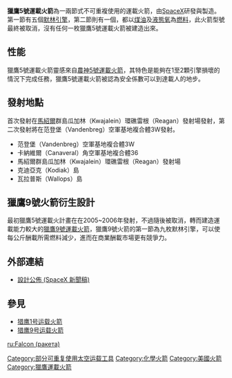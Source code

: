 {{Infobox rocket
|name =獵鷹5號運載火箭
|image =SpaceX falcon v.png
|caption =早期的獵鷹5號運載火箭
|function =不可重複使用之運載火箭
|manufacturer =SpaceX
|country-origin ={{USA}}
|height =47 公尺
|alt-height =154 呎
|diameter =3.65 公尺
|alt-diameter =12 呎
|mass = 155,000 公斤
|alt-mass =340,000 磅
|stages = 2節
|LEO-payload = 4,100 公斤
|alt-LEO = 
|payload-location = [[地球同步轉移軌道|地球同步轉移軌道]]
|payload = 1,050 公斤
|alt-payload = 
|status = 取消
|sites = Omelek 海島<br>SLC-3W 范登堡空軍基地<br>卡納維爾角LC-36<br>Kodiak 海島<br>Wallops 海島
|stage1engines =5 顆默林引擎
|stage1thrust =1,890 千牛頓
|alt-stage1thrust =425,000 磅
|stage1SI ='''[[海平面|海平面]]:''' 255 秒 <br>'''[[真空|真空]]:''' 304 秒 
|stage1time =200 秒
|stage1fuel = 液態氧/煤油
|stage2engines =1 顆默林火箭发动机
|stage2thrust =409 千牛頓
|alt-stage2thrust =93,000 磅
|stage2SI ='''真空:''' 304 秒
|stage2time =265 秒
|stage2fuel = 液態氧/煤油
}}
'''獵鷹5號運載火箭'''為一兩節式不可重複使用的運載火箭，由[[SpaceX|SpaceX]]研發與製造。第一節有五個[[默林火箭发动机|默林引擎]]，第二節則有一個，都以[[煤油|煤油]]及[[液態氧|液態氧]]為[[燃料|燃料]]，此火箭型號最終被取消，沒有任何一枚獵鷹5號運載火箭被建造出來。	
==性能==
獵鷹5號運載火箭靈感來自[[農神5號運載火箭|農神5號運載火箭]]，其特色是能夠在1至2顆引擎損壞的情況下完成任務，獵鷹5號運載火箭被認為安全係數可以到達載人的地步。
==發射地點==
首次發射在[[馬紹爾|馬紹爾]]群島瓜加林（Kwajalein）環礁雷根（Reagan）發射場發射，第二次發射將在范登堡（Vandenbreg）空軍基地複合體3W發射。
*范登堡（Vandenbreg）空軍基地複合體3W
*卡納維爾（Canaveral）角空軍基地複合體36
*馬紹爾群島瓜加林（Kwajalein）環礁雷根（Reagan）發射場
*克迪亞克（Kodiak）島
*瓦拉普斯（Wallops）島
==獵鷹9號火箭衍生設計==
最初獵鷹5號運載火計畫在在2005~2006年發射，不過隨後被取消，轉而建造運載能力較大的[[獵鷹9號運載火箭|獵鷹9號運載火箭]]，獵鷹9號火箭的第一節為九枚默林引擎，可以使每公斤酬載所需燃料減少，進而在商業酬載市場更有競爭力。
== 外部連結 ==
* [https://web.archive.org/web/20080802164920/http://spacex.com/press.php?page=7 設計公佈 (SpaceX 新聞稿)]
==參見==
*[[猎鹰1号运载火箭|猎鹰1号运载火箭]]
*[[猎鹰9号运载火箭|猎鹰9号运载火箭]]
{{RLVs}}
{{SpaceX}}
[[Category:部分可重复使用太空运载工具|Category:部分可重复使用太空运载工具]]
[[Category:化學火箭|Category:化學火箭]]
[[Category:美國火箭|Category:美國火箭]]
[[Category:獵鷹運載火箭|Category:獵鷹運載火箭]]
[[ru:Falcon_(ракета)|ru:Falcon (ракета)]]